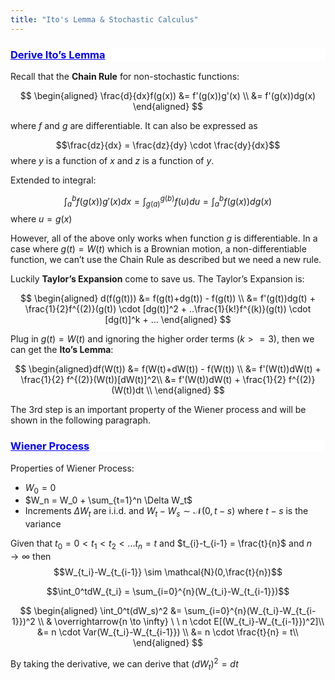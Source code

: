 ```yaml
---
title: "Ito's Lemma & Stochastic Calculus"
---
```


<div style="background-color:white;color:blue;matrixOperation:20px;">
<ins>
### Derive Ito's Lemma
</ins>
</div>
Recall that the **Chain Rule** for non-stochastic functions:

$$
\begin{aligned}
\frac{d}{dx}f(g(x)) &= f'(g(x))g'(x) \\
&= f'(g(x))dg(x)
\end{aligned}
$$




where $f$ and $g$ are differentiable. It can also be expressed as 

$$\frac{dz}{dx} = \frac{dz}{dy} \cdot \frac{dy}{dx}$$
where $y$ is a function of $x$ and $z$ is a function of $y$.

Extended to integral:

$$\int_a^bf(g(x))g'(x)dx = \int_{g(a)}^{g(b)} f(u)du = \int_a^bf(g(x))dg(x)$$
where $u = g(x)$

However, all of the above only works when function $g$ is differentiable. In a case where $g(t) = W(t)$ which is a Brownian motion, a non-differentiable function, we can't use the Chain Rule as described but we need a new rule. 

Luckily **Taylor's Expansion** come to save us. The Taylor's Expansion is:

$$
\begin{aligned}
d(f(g(t))) &= f(g(t)+dg(t)) - f(g(t)) \\
&= f'(g(t))dg(t) + \frac{1}{2}f^{(2)}(g(t)) \cdot [dg(t)]^2 + ..\frac{1}{k!}f^{(k)}(g(t)) \cdot [dg(t)]^k + ...
\end{aligned}
$$

Plug in $g(t) = W(t)$ and ignoring the higher order terms ($k>=3$), then we can get the **Ito's Lemma**:

$$
\begin{aligned}df(W(t)) &= f(W(t)+dW(t)) - f(W(t)) \\
&= f'(W(t))dW(t) + \frac{1}{2} f^{(2)}(W(t))[dW(t)]^2\\
&= f'(W(t))dW(t) + \frac{1}{2} f^{(2)}(W(t))dt \\
\end{aligned}
$$

The 3rd step is an important property of the Wiener process and will be shown in the following paragraph.

<div style="background-color:white;color:blue;matrixOperation:20px;">
<ins>
### Wiener Process
</ins>
</div>

Properties of Wiener Process:

* $W_0 = 0$
* $W_n = W_0 + \sum_{t=1}^n \Delta W_t$
* Increments $\Delta W_t$ are i.i.d. and $W_t-W_s \sim \mathcal{N}(0,t-s)$ where $t-s$ is the variance

Given that $t_0 = 0 < t_1 < t_2 < ...t_n = t$ and $t_{i}-t_{i-1} = \frac{t}{n}$ and $n \to \infty$
then
$$W_{t_i}-W_{t_{i-1}} \sim \mathcal{N}(0,\frac{t}{n})$$

$$\int_0^tdW_{t_i} = \sum_{i=0}^{n}(W_{t_i}-W_{t_{i-1}})$$


$$
\begin{aligned}
\int_0^t(dW_s)^2 &= \sum_{i=0}^{n}(W_{t_i}-W_{t_{i-1}})^2 \\
& \overrightarrow{n \to \infty} \ \ n \cdot E[(W_{t_i}-W_{t_{i-1}})^2]\\
&= n \cdot Var(W_{t_i}-W_{t_{i-1}}) \\
&= n \cdot \frac{t}{n} = t\\
\end{aligned}
$$

By taking the derivative, we can derive that $(dW_t)^2 = dt$
